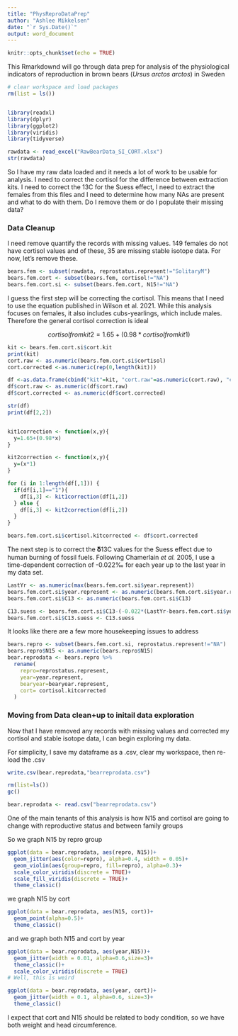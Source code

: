 ```yaml
---
title: "PhysReproDataPrep"
author: "Ashlee Mikkelsen"
date: "`r Sys.Date()`"
output: word_document
---
```


```r
knitr::opts_chunk$set(echo = TRUE)
```

This Rmarkdownd will go through data prep for analysis of the physiological indicators of reproduction in brown bears (*Ursus arctos arctos*) in Sweden

```r
# clear workspace and load packages
rm(list = ls())


library(readxl)
library(dplyr)
library(ggplot2)
library(viridis)
library(tidyverse)

```

```r

rawdata <- read_excel("RawBearData_SI_CORT.xlsx")
str(rawdata)


```

So I have my raw data loaded and it needs a lot of work to be usable for analysis. I need to correct the cortisol for the difference between extraction kits. I need to correct the 13C for the Suess effect, I need to extract the females from this files and I need to determine how many NAs are present and what to do with them. Do I remove them or do I populate their missing data?

### Data Cleanup
I need remove quantify the records with missing values. 149 females do not have cortisol values and of these, 35 are missing stable isotope data. For now, let's remove these.
```r

bears.fem <- subset(rawdata, reprostatus.represent!="SolitaryM")
bears.fem.cort <- subset(bears.fem, cortisol!="NA")
bears.fem.cort.si <- subset(bears.fem.cort, N15!="NA")


```


I guess the first step will be correcting the cortisol. This means that I need to use the equation published in Wilson et al. 2021. While this analysis focuses on females, it also includes cubs-yearlings, which include males. Therefore the general cortisol correction is ideal

$$
cortisol from kit 2 = 1.65 + (0.98 * cortisol from kit 1)
$$

```r

kit <- bears.fem.cort.si$cort.kit
print(kit)
cort.raw <- as.numeric(bears.fem.cort.si$cortisol)
cort.corrected <-as.numeric(rep(0,length(kit)))

df <-as.data.frame(cbind("kit"=kit, "cort.raw"=as.numeric(cort.raw), "cort.corrected"=as.numeric(cort.corrected)))
df$cort.raw <- as.numeric(df$cort.raw)
df$cort.corrected <- as.numeric(df$cort.corrected)

str(df)
print(df[2,2])


kit1correction <- function(x,y){
  y=1.65+(0.98*x)
}

kit2correction <- function(x,y){
  y=(x*1)
}

for (i in 1:length(df[,1])) {
  if(df[i,1]=="1"){
    df[i,3] <- kit1correction(df[i,2])
  } else {
    df[i,3] <- kit2correction(df[i,2])
  }
}

bears.fem.cort.si$cortisol.kitcorrected <- df$cort.corrected

```

The next step is to correct the 𝛅13C values for the Suess effect due to human burning of fossil fuels. Following Chamerlain *et al.* 2005, I use a time-dependent correction of -0.022‰ for each year up to the last year in my data set.

```r

LastYr <- as.numeric(max(bears.fem.cort.si$year.represent))
bears.fem.cort.si$year.represent <- as.numeric(bears.fem.cort.si$year.represent)
bears.fem.cort.si$C13 <- as.numeric(bears.fem.cort.si$C13)

C13.suess <- bears.fem.cort.si$C13-(-0.022*(LastYr-bears.fem.cort.si$year.represent))
bears.fem.cort.si$C13.suess <- C13.suess


```


It looks like there are a few more housekeeping issues to address
```r
bears.repro <- subset(bears.fem.cort.si, reprostatus.represent!="NA")
bears.repro$N15 <- as.numeric(bears.repro$N15)
bear.reprodata <- bears.repro %>%
  rename(
    repro=reprostatus.represent,
    year=year.represent,
    bearyear=bearyear.represent,
    cort= cortisol.kitcorrected
  )


```


### Moving from Data clean+up to initail data exploration


Now that I have removed any records with missing values and corrected my cortisol and stable isotope data, I can begin exploring my data.

For simplicity, I save my dataframe as a .csv, clear my workspace, then re-load the .csv

```r

write.csv(bear.reprodata,"bearreprodata.csv")

rm(list=ls())
gc()

bear.reprodata <- read.csv("bearreprodata.csv")


```

One of the main tenants of this analysis is how N15 and cortisol are going to change with reproductive status and between family groups

So we graph N15 by repro group

```r

ggplot(data = bear.reprodata, aes(repro, N15))+
  geom_jitter(aes(color=repro), alpha=0.4, width = 0.05)+
  geom_violin(aes(group=repro, fill=repro), alpha=0.3)+
  scale_color_viridis(discrete = TRUE)+
  scale_fill_viridis(discrete = TRUE)+
  theme_classic()

```

we graph N15 by cort

```r

ggplot(data = bear.reprodata, aes(N15, cort))+
  geom_point(alpha=0.5)+
  theme_classic()


```



and we graph both N15 and cort by year
```r
ggplot(data = bear.reprodata, aes(year,N15))+
  geom_jitter(width = 0.01, alpha=0.6,size=3)+
  theme_classic()+
  scale_color_viridis(discrete = TRUE)
# Well, this is weird

ggplot(data = bear.reprodata, aes(year, cort))+
  geom_jitter(width = 0.1, alpha=0.6, size=3)+
  theme_classic()

```


I expect that cort and N15 should be related to body condition, so we have both weight and head circumference.
```r







```

